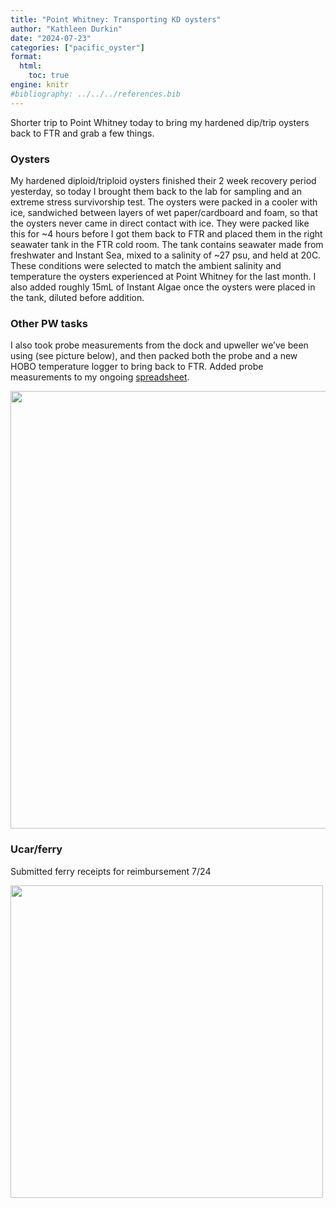 ```yaml
---
title: "Point Whitney: Transporting KD oysters"
author: "Kathleen Durkin"
date: "2024-07-23"
categories: ["pacific_oyster"]
format:
  html:
    toc: true
engine: knitr
#bibliography: ../../../references.bib
---
```


Shorter trip to Point Whitney today to bring my hardened dip/trip oysters back to FTR and grab a few things.

### Oysters

My hardened diploid/triploid oysters finished their 2 week recovery period yesterday, so today I brought them back to the lab for sampling and an extreme stress survivorship test. The oysters were packed in a cooler with ice, sandwiched between layers of wet paper/cardboard and foam, so that the oysters never came in direct contact with ice. They were packed like this for \~4 hours before I got them back to FTR and placed them in the right seawater tank in the FTR cold room. The tank contains seawater made from freshwater and Instant Sea, mixed to a salinity of \~27 psu, and held at 20C. These conditions were selected to match the ambient salinity and temperature the oysters experienced at Point Whitney for the last month. I also added roughly 15mL of Instant Algae once the oysters were placed in the tank, diluted before addition.

### Other PW tasks

I also took probe measurements from the dock and upweller we've been using (see picture below), and then packed both the probe and a new HOBO temperature logger to bring back to FTR. Added probe measurements to my ongoing [spreadsheet](https://docs.google.com/spreadsheets/d/1EssYgZ8fZl4V9PLlYWtEGXSeln1L4JUM0bqT_MYv6cI/edit?gid=0#gid=0).

![](images/IMG_9391.jpg){width="700"}

### Ucar/ferry 

Submitted ferry receipts for reimbursement 7/24

![](images/IMG_9405.jpg){width="500"}
